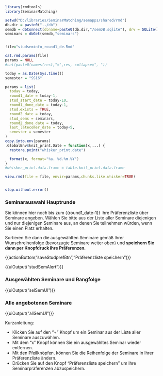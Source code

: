 
```r
library(rmdtools)
library(SeminarMatching)

setwd("D:/libraries/SeminarMatching/semapps/shared/rmd")
db.dir = paste0("../db")
semdb = dbConnect(dbname=paste0(db.dir,"/semDB.sqlite"), drv = SQLite())
seminars = dbGet(semdb,"seminars")


file="studseminfo_round1_de.Rmd"

cat.rmd.params(file)
params = NULL
#cat(paste0(names(res),"=",res, collapse=", "))

today = as.Date(Sys.time())
semester = "SS16"

params = list(
  today = today,
  round1_date = today-1,  
  stud_start_date = today-10,
  round1_done_date = today-1,
  stud.exists = TRUE,
  round2_date = today,
  stud_sems = seminars,
  round2_done_date = today,
  last_latecomer_date = today+5,
  semester = semester
)
copy.into.env(params)
.GlobalEnv$knit_print.Date = function(x,...) {
  restore.point("whisker_print.date")

  format(x, format="%a. %d.%m.%Y")
}
#whisker_print.data.frame = table.knit_print.data.frame

view.rmd(file = file, envir=params,chunks.like.whisker=TRUE)


stop.without.error()
```

<!-- START -->

### Seminarauswahl Hauptrunde

Sie können hier noch bis zum {{round1_date-1}} Ihre Präferenzliste über Seminare angeben. Wählen Sie bitte aus der Liste aller Seminare diejenigen und nur diejenigen Seminare aus, an denen Sie teilnehmen würden, wenn Sie einen Platz erhalten.

Sortieren Sie dann die ausgewählten Seminare gemäß Ihrer Wunschreihenfolge
(bevorzugte Seminare weiter oben) und **speichern Sie dann per Knopfdruck ihre Präferenzen**.

{{actionButton("saveStudprefBtn","Präferenzliste speichern")}}
              
{{uiOutput("studSemAlert")}}

### Ausgewählten Seminare und Rangfolge

{{uiOutput("selSemUI")}}

### Alle angebotenen Seminare

{{uiOutput("allSemUI")}}

Kurzanleitung:

+ Klicken Sie auf den "+" Knopf um ein Seminar aus der Liste aller Seminare auszuwählen.
+ Mit dem "x" Knopf können Sie ein ausgewähltes Seminar wieder entfernen.
+ Mit den Pfeilknöpfen, können Sie die Reihenfolge der Seminare in Ihrer Präferenzliste ändern.
+ Drücken Sie auf den Knopf "Präferenzliste speichern" um Ihre Seminarpräferenzen abzuspeichern.

